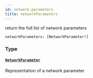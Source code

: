```yaml
---
id: network-parameters
title: networkParameters
---
```


return the full list of network parameters

```graphql
networkParameters: [NetworkParameter!]

```

### Type

#### [`NetworkParameter`](/graphql/objects/network-parameter)

Representation of a network parameter
